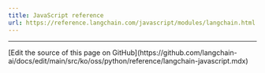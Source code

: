 ```yaml
---
title: JavaScript reference
url: https://reference.langchain.com/javascript/modules/langchain.html
---
```


---

<Callout icon="pen-to-square" iconType="regular">
  [Edit the source of this page on GitHub](https://github.com/langchain-ai/docs/edit/main/src/ko/oss/python/reference/langchain-javascript.mdx)
</Callout>

